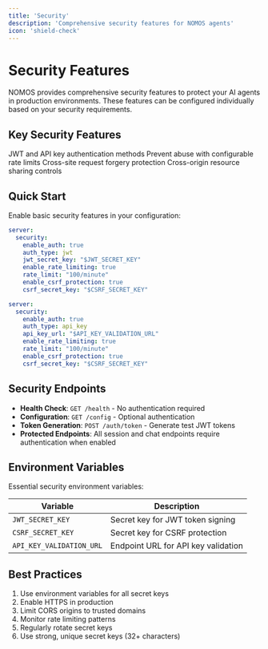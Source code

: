 ```yaml
---
title: 'Security'
description: 'Comprehensive security features for NOMOS agents'
icon: 'shield-check'
---
```


# Security Features

NOMOS provides comprehensive security features to protect your AI agents in production environments. These features can be configured individually based on your security requirements.

## Key Security Features

<CardGroup cols={2}>
  <Card
    title="Authentication"
    icon="key"
    href="/security#authentication"
  >
    JWT and API key authentication methods
  </Card>
  <Card
    title="Rate Limiting"
    icon="clock"
    href="/security#rate-limiting"
  >
    Prevent abuse with configurable rate limits
  </Card>
  <Card
    title="CSRF Protection"
    icon="shield"
    href="/security#csrf-protection"
  >
    Cross-site request forgery protection
  </Card>
  <Card
    title="CORS Configuration"
    icon="globe"
    href="/security#cors-configuration"
  >
    Cross-origin resource sharing controls
  </Card>
</CardGroup>

## Quick Start

Enable basic security features in your configuration:

<CodeGroup>

```yaml JWT Authentication
server:
  security:
    enable_auth: true
    auth_type: jwt
    jwt_secret_key: "$JWT_SECRET_KEY"
    enable_rate_limiting: true
    rate_limit: "100/minute"
    enable_csrf_protection: true
    csrf_secret_key: "$CSRF_SECRET_KEY"
```

```yaml API Key Authentication
server:
  security:
    enable_auth: true
    auth_type: api_key
    api_key_url: "$API_KEY_VALIDATION_URL"
    enable_rate_limiting: true
    rate_limit: "100/minute"
    enable_csrf_protection: true
    csrf_secret_key: "$CSRF_SECRET_KEY"
```

</CodeGroup>

## Security Endpoints

- **Health Check**: `GET /health` - No authentication required
- **Configuration**: `GET /config` - Optional authentication
- **Token Generation**: `POST /auth/token` - Generate test JWT tokens
- **Protected Endpoints**: All session and chat endpoints require authentication when enabled

## Environment Variables

Essential security environment variables:

| Variable | Description |
|----------|-------------|
| `JWT_SECRET_KEY` | Secret key for JWT token signing |
| `CSRF_SECRET_KEY` | Secret key for CSRF protection |
| `API_KEY_VALIDATION_URL` | Endpoint URL for API key validation |

## Best Practices

1. Use environment variables for all secret keys
2. Enable HTTPS in production
3. Limit CORS origins to trusted domains
4. Monitor rate limiting patterns
5. Regularly rotate secret keys
6. Use strong, unique secret keys (32+ characters)
